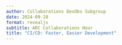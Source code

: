 ```yaml
---
author: Collaborations DevObs Subgroup
date: 2024-09-10
format: revealjs
subtitle: ARC Collaborations Hour
title: "CI/CD: Faster, Easier Development"
---
```

